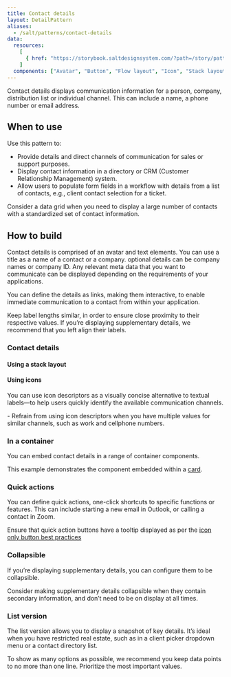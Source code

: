 ```yaml
---
title: Contact details
layout: DetailPattern
aliases:
  - /salt/patterns/contact-details
data:
  resources:
    [
      { href: "https://storybook.saltdesignsystem.com/?path=/story/patterns-contact-details--contact-details", label: "Examples" },
    ]
  components: ["Avatar", "Button", "Flow layout", "Icon", "Stack layout", "Text", "Tooltip"]
---
```


Contact details displays communication information for a person, company, distribution list or individual channel. This can include a name, a phone number or email address.

 <Diagram
    src="/img/patterns/contact-details/contact-details.png"
    alt="Contact details how to build"
    border
  />

## When to use

Use this pattern to:
- Provide details and direct channels of communication for sales or support purposes.
- Display contact information in a directory or CRM (Customer Relationship Management) system.
- Allow users to populate form fields in a workflow with details from a list of contacts, e.g., client contact selection for a ticket.

<ExampleContainer type="positive" customPillText="Best practices">
Consider a data grid when you need to display a large number of contacts with a standardized set of contact information.
</ExampleContainer>

## How to build

Contact details is comprised of an avatar and text elements. You can use a title as a name of a contact or a company.  optional details can be company names or company ID.
Any relevant meta data that you want to communicate can be displayed depending on the requirements of your applications. 

You can define the details as links, making them interactive, to enable immediate communication to a contact from within your application.

<ExampleContainer type="positive" customPillText="Best practices">
Keep label lengths similar, in order to ensure close proximity to their respective values. If you’re displaying supplementary details, we recommend that you left align their labels.
</ExampleContainer>

### Contact details


 <Diagram
    src="/img/patterns/contact-details/how-to-build.png"
    alt="Contact Details with component annotations"
    border
  />

#### Using a stack layout

 <Diagram
    src="/img/patterns/contact-details/using-stack-layout.png"
    alt="Contact Details with spacing annotations for Stack Layout"
    border
  />

#### Using icons

You can use icon descriptors as a visually concise alternative to textual labels—to help users quickly identify the available communication channels.

 <Diagram
    src="/img/patterns/contact-details/using-icons.png"
    alt="Contact Details using Icon Descriptors"
    border
  />

<ExampleContainer type="positive" customPillText="Best practices">
- Refrain from using icon descriptors when you have multiple values for similar channels, such as work and cellphone numbers.
</ExampleContainer>

### In a container

You can embed contact details in a range of container components. 

This example demonstrates the component embedded within a [card](/salt/components/card).

 <Diagram
    src="/img/patterns/contact-details/card-embedded.png"
    alt="Contact Details Embedded in a Card"
    border
  />


### Quick actions

You can define quick actions, one-click shortcuts to specific functions or features. This can include starting a new email in Outlook, or calling a contact in Zoom.

Ensure that quick action buttons have a tooltip displayed as per the [icon only button best practices](https://www.saltdesignsystem.com/salt/components/button/examples#icon-only)

 <Diagram
    src="/img/patterns/contact-details/quick-actions.png"
    alt="Contact Details with quick actions button bar"
    border
  />

### Collapsible

If you’re displaying supplementary details, you can configure them to be collapsible.

 <Diagram
    src="/img/patterns/contact-details/collapsible.png"
    alt="Contact Details with collapsible details"
    border
  />

<ExampleContainer type="positive" customPillText="Best practices">
Consider making supplementary details collapsible when they contain secondary information, and don’t need to be on display at all times.
</ExampleContainer>

### List version

The list version allows you to display a snapshot of key details. It’s ideal when you have restricted real estate, such as in a client picker dropdown menu or a contact directory list.

To show as many options as possible, we recommend you keep data points to no more than one line. Prioritize the most important values.

 <Diagram
    src="/img/patterns/contact-details/list.png"
    alt="Contact Details in list"
    border
  />






